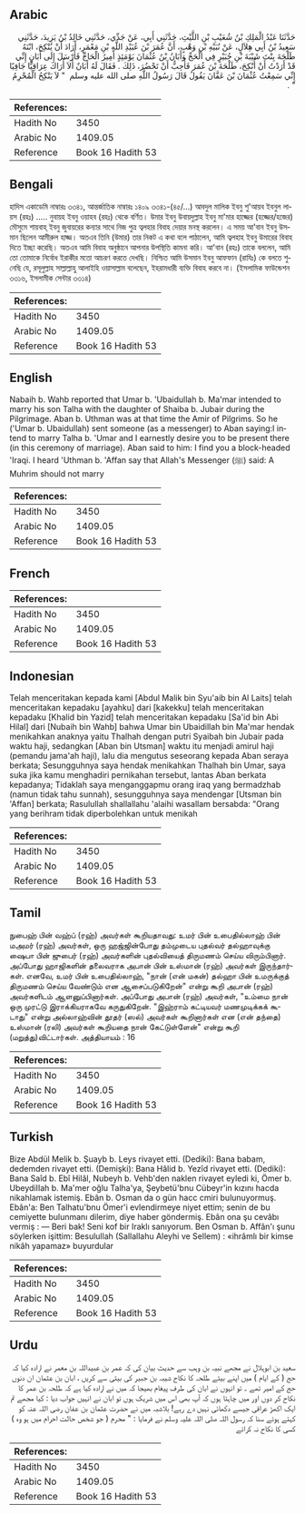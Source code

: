 ## Arabic


<div dir="rtl" lang="ar" style={{fontSize:'larger',backgroundColor:'#f8f9fa',padding:20}}>
حَدَّثَنَا عَبْدُ الْمَلِكِ بْنُ شُعَيْبِ بْنِ اللَّيْثِ، حَدَّثَنِي أَبِي، عَنْ جَدِّي، حَدَّثَنِي خَالِدُ بْنُ يَزِيدَ، حَدَّثَنِي سَعِيدُ بْنُ أَبِي هِلاَلٍ، عَنْ نُبَيْهِ بْنِ وَهْبٍ، أَنَّ عُمَرَ بْنَ عُبَيْدِ اللَّهِ بْنِ مَعْمَرٍ، أَرَادَ أَنْ يُنْكِحَ، ابْنَهُ طَلْحَةَ بِنْتَ شَيْبَةَ بْنِ جُبَيْرٍ فِي الْحَجِّ وَأَبَانُ بْنُ عُثْمَانَ يَوْمَئِذٍ أَمِيرُ الْحَاجِّ فَأَرْسَلَ إِلَى أَبَانٍ إِنِّي قَدْ أَرَدْتُ أَنْ أُنْكِحَ، طَلْحَةَ بْنَ عُمَرَ فَأُحِبُّ أَنْ تَحْضُرَ، ذَلِكَ ‏.‏ فَقَالَ لَهُ أَبَانٌ أَلاَ أُرَاكَ عِرَاقِيًّا جَافِيًا إِنِّي سَمِعْتُ عُثْمَانَ بْنَ عَفَّانَ يَقُولُ قَالَ رَسُولُ اللَّهِ صلى الله عليه وسلم ‏ "‏ لاَ يَنْكِحُ الْمُحْرِمُ ‏"‏ ‏.‏
</div>
<div style={{backgroundColor:'#f8f9fa',padding:20, marginBottom: 10}}><table> <thead> <tr> <th>References:</th> <th></th> </tr> </thead> <tbody><tr><td>Hadith No</td><td>3450</td></tr><tr><td>Arabic No</td><td>1409.05</td></tr><tr><td>Reference</td><td>Book 16 Hadith 53</td></tr></tbody></table></div>

## Bengali


<div dir="ltr" lang="bn" style={{fontSize:'larger',backgroundColor:'#f8f9fa',padding:20}}>
হাদিস একাডেমি নাম্বারঃ ৩৩৪১, আন্তর্জাতিক নাম্বারঃ ১৪০৯ ৩৩৪১-(৪৫/...) আবদুল মালিক ইবনু শু'আয়ব ইবনুল লায়স (রহঃ) ..... নুবায়হ ইবনু ওয়াহব (রহঃ) থেকে বর্ণিত। উমার ইবনু উবায়দুল্লাহ ইবনু মা'মার হাজ্জের (হজ্জের/হজের) মৌসুমে শায়বাহ্ ইবনু জুবায়রের কন্যার সাথে নিজ পুত্র ত্বলহার বিবাহ দেয়ার মনস্থ করলেন। এ সময় আ'বান ইবনু উসমান ছিলেন আমীরুল হাজ্জ। অতএব তিনি (উমার) তার নিকট এ কথা বলে পাঠালেন, আমি ত্বলহাহ ইবনু উমারের বিবাহ দিতে ইচ্ছা করেছি। অতএব আমি বিবাহ অনুষ্ঠানে আপনার উপস্থিতি কামনা করি। আ'বান (রহঃ) তাকে বললেন, আমি তো তোমাকে নির্বোধ ইরাকীর মতো আচরণ করতে দেখছি। নিশ্চিত আমি উসমান ইবনু আফফান (রাযিঃ) কে বলতে শুনেছি যে, রসূলুল্লাহ সাল্লাল্লাহু আলাইহি ওয়াসাল্লাম বলেছেন, ইহরামধারী ব্যক্তি বিবাহ করবে না। (ইসলামিক ফাউন্ডেশন ৩৩১৬, ইসলামীক সেন্টার ৩৩১৪)
</div>
<div style={{backgroundColor:'#f8f9fa',padding:20, marginBottom: 10}}><table> <thead> <tr> <th>References:</th> <th></th> </tr> </thead> <tbody><tr><td>Hadith No</td><td>3450</td></tr><tr><td>Arabic No</td><td>1409.05</td></tr><tr><td>Reference</td><td>Book 16 Hadith 53</td></tr></tbody></table></div>

## English


<div dir="ltr" lang="en" style={{fontSize:'larger',backgroundColor:'#f8f9fa',padding:20}}>
Nabaih b. Wahb reported that Umar b. 'Ubaidullah b. Ma'mar intended to marry his son Talha with the daughter of Shaiba b. Jubair during the Pilgrimage. Aban b. Uthman was at that time the Amir of Pilgrims. So he ('Umar b. Ubaidullah) sent someone (as a messenger) to Aban saying:I intend to marry Talha b. 'Umar and I earnestly desire you to be present there (in this ceremony of marriage). Aban said to him: I find you a block-headed 'Iraqi. I heard 'Uthman b. 'Affan say that Allah's Messenger (ﷺ) said: A Muhrim should not marry
</div>
<div style={{backgroundColor:'#f8f9fa',padding:20, marginBottom: 10}}><table> <thead> <tr> <th>References:</th> <th></th> </tr> </thead> <tbody><tr><td>Hadith No</td><td>3450</td></tr><tr><td>Arabic No</td><td>1409.05</td></tr><tr><td>Reference</td><td>Book 16 Hadith 53</td></tr></tbody></table></div>

## French


<div dir="ltr" lang="fr" style={{fontSize:'larger',backgroundColor:'#f8f9fa',padding:20}}>

</div>
<div style={{backgroundColor:'#f8f9fa',padding:20, marginBottom: 10}}><table> <thead> <tr> <th>References:</th> <th></th> </tr> </thead> <tbody><tr><td>Hadith No</td><td>3450</td></tr><tr><td>Arabic No</td><td>1409.05</td></tr><tr><td>Reference</td><td>Book 16 Hadith 53</td></tr></tbody></table></div>

## Indonesian


<div dir="ltr" lang="id" style={{fontSize:'larger',backgroundColor:'#f8f9fa',padding:20}}>
Telah menceritakan kepada kami [Abdul Malik bin Syu'aib bin Al Laits] telah menceritakan kepadaku [ayahku] dari [kakekku] telah menceritakan kepadaku [Khalid bin Yazid] telah menceritakan kepadaku [Sa'id bin Abi Hilal] dari [Nubaih bin Wahb] bahwa Umar bin Ubaidillah bin Ma'mar hendak menikahkan anaknya yaitu Thalhah dengan putri Syaibah bin Jubair pada waktu haji, sedangkan [Aban bin Utsman] waktu itu menjadi amirul haji (pemandu jama'ah haji), lalu dia mengutus seseorang kepada Aban seraya berkata; Sesungguhnya saya hendak menikahkan Thalhah bin Umar, saya suka jika kamu menghadiri pernikahan tersebut, lantas Aban berkata kepadanya; Tidaklah saya menganggapmu orang iraq yang bermadzhab (namun tidak tahu sunnah), sesungguhnya saya mendengar [Utsman bin 'Affan] berkata; Rasulullah shallallahu 'alaihi wasallam bersabda: "Orang yang berihram tidak diperbolehkan untuk menikah
</div>
<div style={{backgroundColor:'#f8f9fa',padding:20, marginBottom: 10}}><table> <thead> <tr> <th>References:</th> <th></th> </tr> </thead> <tbody><tr><td>Hadith No</td><td>3450</td></tr><tr><td>Arabic No</td><td>1409.05</td></tr><tr><td>Reference</td><td>Book 16 Hadith 53</td></tr></tbody></table></div>

## Tamil


<div dir="ltr" lang="ta" style={{fontSize:'larger',backgroundColor:'#f8f9fa',padding:20}}>
நுபைஹ் பின் வஹ்ப் (ரஹ்) அவர்கள் கூறியதாவது: உமர் பின் உபைதில்லாஹ் பின் மஅமர் (ரஹ்) அவர்கள், ஒரு ஹஜ்ஜின்போது தம்முடைய புதல்வர் தல்ஹாவுக்கு ஷைபா பின் ஜுபைர் (ரஹ்) அவர்களின் புதல்வியைத் திருமணம் செய்ய விரும்பினார். அப்போது ஹாஜிகளின் தலைவராக அபான் பின் உஸ்மான் (ரஹ்) அவர்கள் இருந்தார்கள். எனவே, உமர் பின் உபைதில்லாஹ், "நான் (என் மகன்) தல்ஹா பின் உமருக்குத் திருமணம் செய்ய வேண்டும் என ஆசைப்படுகிறேன்" என்று கூறி அபான் (ரஹ்) அவர்களிடம் ஆளனுப்பினார்கள். அப்போது அபான் (ரஹ்) அவர்கள், "உம்மை நான் ஒரு முரட்டு இராக்கியராகவே கருதுகிறேன். "இஹ்ராம் கட்டியவர் மணமுடிக்கக் கூடாது" என்று அல்லாஹ்வின் தூதர் (ஸல்) அவர்கள் கூறினார்கள் என (என் தந்தை) உஸ்மான் (ரலி) அவர்கள் கூறியதை நான் கேட்டுள்ளேன்" என்று கூறி (மறுத்து)விட்டார்கள். அத்தியாயம் : 16
</div>
<div style={{backgroundColor:'#f8f9fa',padding:20, marginBottom: 10}}><table> <thead> <tr> <th>References:</th> <th></th> </tr> </thead> <tbody><tr><td>Hadith No</td><td>3450</td></tr><tr><td>Arabic No</td><td>1409.05</td></tr><tr><td>Reference</td><td>Book 16 Hadith 53</td></tr></tbody></table></div>

## Turkish


<div dir="ltr" lang="tr" style={{fontSize:'larger',backgroundColor:'#f8f9fa',padding:20}}>
Bize Abdül Melik b. Şuayb b. Leys rivayet etti. (Dediki): Bana babam, dedemden rivayet etti. (Demişki): Bana Hâlid b. Yezîd rivayet etti. (Dediki): Bana Saîd b. Ebî Hilâl, Nubeyh b. Vehb'den naklen rivayet eyledi ki, Ömer b. UbeydiIIah b. Ma'mer oğlu Talha'ya, Şeybetü'bnu Cübeyr'in kızını hacda nikahlamak istemiş. Ebân b. Osman da o gün hacc cmiri bulunuyormuş. Ebân'a: Ben Talhatu'bnu Ömer'i evlendirmeye niyet ettim; senin de bu cemiyette bulunmanı dilerim, diye haber göndermiş. Ebân ona şu cevâbı vermiş : — Beri bak! Seni kof bir Iraklı sanıyorum. Ben Osman b. Affân'ı şunu söylerken işittim: Besulullah (Sallallahu Aleyhi ve Sellem) : «ihrâmlı bir kimse nikâh yapamaz» buyurdular
</div>
<div style={{backgroundColor:'#f8f9fa',padding:20, marginBottom: 10}}><table> <thead> <tr> <th>References:</th> <th></th> </tr> </thead> <tbody><tr><td>Hadith No</td><td>3450</td></tr><tr><td>Arabic No</td><td>1409.05</td></tr><tr><td>Reference</td><td>Book 16 Hadith 53</td></tr></tbody></table></div>

## Urdu


<div dir="rtl" lang="ur" style={{fontSize:'larger',backgroundColor:'#f8f9fa',padding:20}}>
سعید بن ابوہلال نے مجھے نبیہ بن وہب سے حدیث بیان کی کہ عمر بن عبیداللہ بن معمر نے ارادہ کیا کہ حج ( کے ایام ) میں اپنے بیٹے طلحہ کا نکاح شیبہ بن جبیر کی بیٹی سے کریں ، ابان بن عثمان ان دنوں حج کے امیر تھے ۔ تو انہوں نے ابان کی طرف پیغام بھیجا کہ میں نے ارادہ کیا ہے کہ طلحہ بن عمر کا نکاح کر دوں اور میں چاہتا ہوں کہ آپ بھی اس میں شریک ہوں تو ابان نے انہیں جواب دیا : کیا مجھے تم ایک اکھڑ عراقی جیسے دکھائی نہیں دے رہے! بلاشبہ میں نے حضرت عثمان بن عفان رضی اللہ عنہ کو کہتے ہوئے سنا کہ رسول اللہ صلی اللہ علیہ وسلم نے فرمایا : " محرم ( جو شخص حالت احرام میں ہو وہ ) کسی کا نکاح نہ کرائے
</div>
<div style={{backgroundColor:'#f8f9fa',padding:20, marginBottom: 10}}><table> <thead> <tr> <th>References:</th> <th></th> </tr> </thead> <tbody><tr><td>Hadith No</td><td>3450</td></tr><tr><td>Arabic No</td><td>1409.05</td></tr><tr><td>Reference</td><td>Book 16 Hadith 53</td></tr></tbody></table></div>